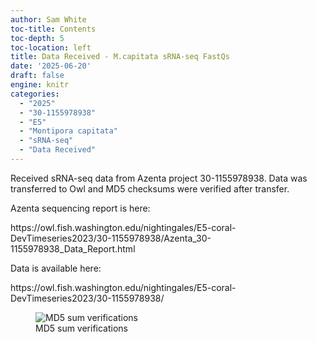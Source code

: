 ```yaml
---
author: Sam White
toc-title: Contents
toc-depth: 5
toc-location: left
title: Data Received - M.capitata sRNA-seq FastQs
date: '2025-06-20'
draft: false
engine: knitr
categories: 
  - "2025"
  - "30-1155978938"
  - "E5"
  - "Montipora capitata"
  - "sRNA-seq"
  - "Data Received"
---
```

Received sRNA-seq data from Azenta project 30-1155978938. Data was transferred to Owl and MD5 checksums were verified after transfer.

Azenta sequencing report is here:

https://owl.fish.washington.edu/nightingales/E5-coral-DevTimeseries2023/30-1155978938/Azenta_30-1155978938_Data_Report.html

Data is available here:

https://owl.fish.washington.edu/nightingales/E5-coral-DevTimeseries2023/30-1155978938/

![MD5 sum verifications](./20250620-checksum-verification.png)